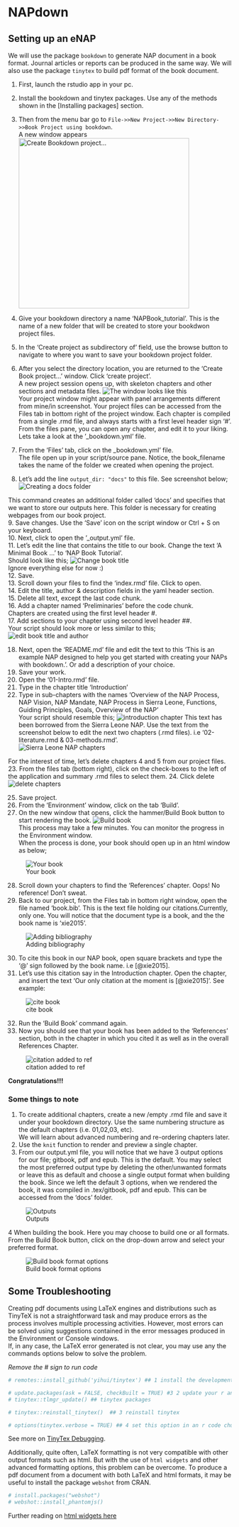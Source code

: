 # NAPdown
## Setting up an eNAP
We will use the package `bookdown` to generate NAP document in a book format. Journal articles or reports can be produced in the same way. 
We will also use the package `tinytex` to build pdf format of the book document.

1. First, launch the rstudio app in your pc.
2. Install the bookdown and tinytex packages. Use any of the methods shown in the [Installing packages] section.  
3. Then from the menu bar go to `File->>New Project->>New Directory->>Book Project using bookdown`.   
A new window appears   
![Create Bookdown project...](tutorial_screenshots/open_bkdown_proj.png){width=4in}  

4. Give your bookdown directory a name 'NAPBook_tutorial'. This is the name of a new folder that will be created to store your bookdwon project files.  
5. In the 'Create project as subdirectory of' field, use the browse button to navigate to where you want to save your bookdown project folder.  
6. After you select the directory location, you are returned to the 'Create Book project...' window. Click 'create project'.     
A new project session opens up, with skeleton chapters and other sections and metadata files. ![The window looks like this](tutorial_screenshots/bkdn_proj_window_label.png)    
Your project window might appear with panel arrangements different from mine/in screenshot. 
Your project files can be accessed from the Files tab in bottom right of the project window.
Each chapter is compiled from a single .rmd file, and always starts with a first level header sign '#'.   
From the files pane, you can open any chapter, and edit it to your liking.  
Lets take a look at the '_bookdown.yml' file.  
7. From the 'Files' tab, click on the _bookdown.yml' file.  
The file open up in your script/source pane. Notice, the book_filename takes the name of the folder we created when opening the project.  
8. Let's add the line    `output_dir: "docs"`   to this file. 
See screenshot below;    
![Creating a docs folder](tutorial_screenshots/add_docs_to_bkdnyaml.png)

This command creates an additional folder called 'docs' and specifies that we want to store our outputs here. This folder is necessary for creating webpages from our book project.  
9. Save changes. Use the 'Save' icon on the script window or Ctrl + S on your keyboard.  
10. Next, click to open the '_output.yml' file.  
11. Let's edit the line that contains the title to our book. Change the text 'A Minimal Book ...' to 'NAP Book Tutorial'.  
Should look like this;
![Change book title](tutorial_screenshots/edit_title_output_yaml.png)  
Ignore everything else for now :)  
12. Save.  
13. Scroll down your files to find the 'index.rmd' file. Click to open.  
14. Edit the title, author & description fields in the yaml header section.  
15. Delete all text, except the last code chunk.   
16. Add a chapter named 'Preliminaries' before the code chunk.   
Chapters are created using the first level header #.   
17. Add sections to your chapter using second level header ##.  
Your script should look more or less similar to this; 
![edit book title and author](tutorial_screenshots/edit_index.png)   

18. Next, open the 'README.md' file and edit the text to this 'This is an example NAP designed to help you get started with creating your NAPs with bookdown.'. Or add a description of your choice. 
19. Save your work.  
20. Open the '01-Intro.rmd' file.  
21. Type in the chapter title 'Introduction'  
22. Type in sub-chapters with the names 'Overview of the NAP Process, NAP Vision, NAP Mandate, NAP Process in Sierra Leone, Functions, Guiding Principles, Goals, Overview of the NAP'  
Your script should resemble this; 
![introduction chapter](tutorial_screenshots/intro_chapter.png)
This text has been borrowed from the Sierra Leone NAP. Use the text from the screenshot below to edit the next two chapters (.rmd files). i.e '02-literature.rmd & 03-methods.rmd'.  
![Sierra Leone NAP chapters](tutorial_screenshots/SLeone_NAP_chapters.png)

For the interest of time, let's delete chapters 4 and 5 from our project files.  
23. From the files tab (bottom right), click on the check-boxes to the left of the application and summary .rmd files to select them. 
24. Click delete  
![delete chapters](tutorial_screenshots/delete_4_5.png)

25. Save project.  
26. From the 'Environment' window, click on the tab 'Build'.  
27. On the new window that opens, click the hammer/Build Book button to start rendering the book.   ![Build book](tutorial_screenshots/build_book.png)  
This process may take a few minutes.  You can monitor the progress in the Environment window.    
When the process is done, your book should open up in an html window as below;  

![Your book](tutorial_screenshots/built_book.png)  

28. Scroll down your chapters to find the 'References' chapter. Oops! No reference! Don't sweat.   
29. Back to our project, from the Files tab in bottom right window, open the file named 'book.bib'. This is the text file holding our citations.Currently, only one. You will notice that the document type is a book, and the the book name is 'xie2015'.   

![Adding bibliography](tutorial_screenshots/add_citation.png)

30. To cite this book in our NAP book, open square brackets and type the '@' sign followed by the book name. i.e [@xie2015].   
31. Let's use this citation say in the Introduction chapter. Open the chapter, and insert the text 'Our only citation at the moment is [@xie2015]'.  See example:   

![cite book](tutorial_screenshots/cite_book.png)

32. Run the 'Build Book' command again.  
33. Now you should see that your book has been added to the 'References' section, both in the chapter in which you cited it as well as in the overall References Chapter.   

![citation added to ref](tutorial_screenshots/reference_incl.png)

__Congratulations!!!__


### Some things to note
1. To create additional chapters, create a new /empty .rmd file and save it under your bookdown directory. Use the same numbering structure as the default chapters (i.e. 01,02,03, etc).    
We will learn about advanced numbering and re-ordering chapters later.   
2. Use the `knit` function to render and preview a single chapter.  
3. From our output.yml file, you will notice that we have 3 output options for our file; gitbook, pdf and epub. This is the default. You may select the most preferred output type by deleting the other/unwanted formats or leave this as default and choose a single output format when building the book. Since we left the default 3 options, when we rendered the book, it was compiled in .tex/gitbook, pdf and epub. This can be accessed from the 'docs' folder.  

![Outputs](tutorial_screenshots/docs_folder_contents.png)
 
   
4 When building the book. Here you may choose to build one or all formats.   From the Build Book button, click on the drop-down arrow and select your preferred format.   

![Build book format options](tutorial_screenshots/build_book_drop_down.png)


## Some Troubleshooting
Creating pdf documents using LaTeX engines and distributions such as TinyTeX is not a straightforward task and may produce errors as the process involves multiple processing activities. However, most errors can be solved using suggestions contained in the error messages produced in the Environment or Console windows.    
If, in any case, the LaTeX error generated is not clear, you may use any the commands options below to solve the problem.  

_Remove the # sign to run code_

```r
# remotes::install_github('yihui/tinytex') ## 1 install the development version of tinytex

# update.packages(ask = FALSE, checkBuilt = TRUE) #3 2 update your r and
# tinytex::tlmgr_update() ## tinytex packages

# tinytex::reinstall_tinytex()  ## 3 reinstall tinytex

# options(tinytex.verbose = TRUE) ## 4 set this option in an r code chunk.This helps provide more info on your problems. Remember to remove it after solving your problem
```

See more on [TinyTex Debugging](https://yihui.org/tinytex/r/).

Additionally, quite often, LaTeX formatting is not very compatible with other output formats such as html. But with the use of `html widgets` and other advanced formatting options, this problem can be overcome. 
To produce a pdf document from a document with both LaTeX and html formats, it may be useful to install the package `webshot` from CRAN.

```r
# install.packages("webshot")  
# webshot::install_phantomjs() 
```

Further reading on [html widgets here](https://bookdown.org/yihui/bookdown/html-widgets.html)


